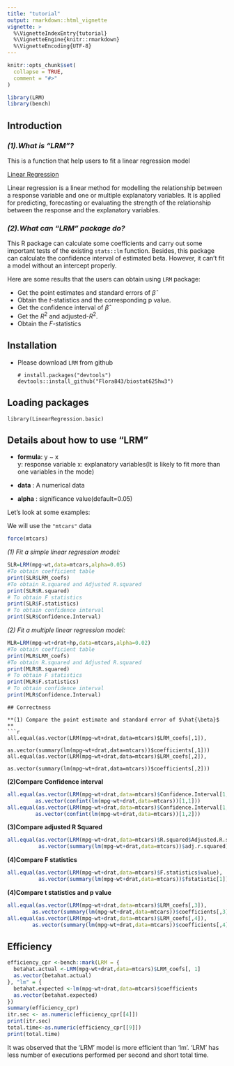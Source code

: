 ```yaml
---
title: "tutorial"
output: rmarkdown::html_vignette
vignette: >
  %\VignetteIndexEntry{tutorial}
  %\VignetteEngine{knitr::rmarkdown}
  %\VignetteEncoding{UTF-8}
---
```


```r
knitr::opts_chunk$set(
  collapse = TRUE,
  comment = "#>"
)
```

```r
library(LRM)
library(bench)
```

## Introduction

### *(1).What is "LRM"?*

This is a function that help users to fit a linear regression model

[Linear Regression](https://www.ibm.com/topics/linear-regression) 

Linear regression is a linear method for modelling the relationship between a response variable and one or multiple explanatory variables. It is applied for predicting, forecasting or evaluating the strength of the relationship between the response and the explanatory variables.

### *(2).What can "LRM" package do?*

This R package can calculate some coefficients and carry out some important tests of the existing `stats::lm` function. Besides, this package can calculate the confidence interval of estimated beta. However, it can't fit a model without an intercept properly. 

Here are some results that the users can obtain using `LRM` package:

* Get the point estimates and standard errors of $\hat{\beta}$
* Obtain the $t$-statistics and the corresponding p value.
* Get the confidence interval of $\hat{\beta}$
* Get the $R^2$ and adjusted-$R^2$.
* Obtain the $F$-statistics

## Installation

* Please download `LRM` from github

  ```
  # install.packages("devtools")
  devtools::install_github("Flora843/biostat625hw3")
  ```
  
## Loading packages

```
library(LinearRegression.basic)
```

## Details about how to use "LRM"
  
* **formula**: y ~ x  
y: response variable
x: explanatory variables(It is likely to fit more than one variables in the mode)

* **data** : A numerical data 

* **alpha** : significance value(default=0.05)

Let's look at some examples:

We will use the `"mtcars"` data
```r
force(mtcars)
```

*(1) Fit a simple linear regression model:*
```r
SLR=LRM(mpg~wt,data=mtcars,alpha=0.05)
#To obtain coefficient table 
print(SLR$LRM_coefs)
#To obtain R.squared and Adjusted R.squared
print(SLR$R.squared)
# To obtain F statistics 
print(SLR$F.statistics)
# To obtain confidence interval
print(SLR$Confidence.Interval)
```

*(2) Fit a multiple linear regression model:*
```r
MLR=LRM(mpg~wt+drat+hp,data=mtcars,alpha=0.02)
#To obtain coefficient table 
print(MLR$LRM_coefs)
#To obtain R.squared and Adjusted R.squared
print(MLR$R.squared)
# To obtain F statistics 
print(MLR$F.statistics)
# To obtain confidence interval
print(MLR$Confidence.Interval)
```
```
## Correctness

**(1) Compare the point estimate and standard error of $\hat{\beta}$ **
```r
all.equal(as.vector(LRM(mpg~wt+drat,data=mtcars)$LRM_coefs[,1]),
         as.vector(summary(lm(mpg~wt+drat,data=mtcars))$coefficients[,1]))
all.equal(as.vector(LRM(mpg~wt+drat,data=mtcars)$LRM_coefs[,2]),
         as.vector(summary(lm(mpg~wt+drat,data=mtcars))$coefficients[,2]))
```

**(2)Compare Confidence interval**
```r
all.equal(as.vector(LRM(mpg~wt+drat,data=mtcars)$Confidence.Interval[1,1]),
         as.vector(confint(lm(mpg~wt+drat,data=mtcars))[1,1]))
all.equal(as.vector(LRM(mpg~wt+drat,data=mtcars)$Confidence.Interval[1,2]),
         as.vector(confint(lm(mpg~wt+drat,data=mtcars))[1,2]))
```

**(3)Compare adjusted R Squared **
```r
all.equal(as.vector(LRM(mpg~wt+drat,data=mtcars)$R.squared$Adjusted.R.squared),
          as.vector(summary(lm(mpg~wt+drat,data=mtcars))$adj.r.squared))
```

**(4)Compare F statistics **

```r
all.equal(as.vector(LRM(mpg~wt+drat,data=mtcars)$F.statistics$value),
          as.vector(summary(lm(mpg~wt+drat,data=mtcars))$fstatistic[1]))

```

**(4)Compare t statistics and p value **

```r
all.equal(as.vector(LRM(mpg~wt+drat,data=mtcars)$LRM_coefs[,3]),
        as.vector(summary(lm(mpg~wt+drat,data=mtcars))$coefficients[,3]))
all.equal(as.vector(LRM(mpg~wt+drat,data=mtcars)$LRM_coefs[,4]),
        as.vector(summary(lm(mpg~wt+drat,data=mtcars))$coefficients[,4]))
```

## Efficiency
```r
efficiency_cpr <-bench::mark(LRM = {
  betahat.actual <-LRM(mpg~wt+drat,data=mtcars)$LRM_coefs[, 1]
  as.vector(betahat.actual)
}, "lm" = {
  betahat.expected <-lm(mpg~wt+drat,data=mtcars)$coefficients
  as.vector(betahat.expected)
})  
summary(efficiency_cpr)
itr.sec <- as.numeric(efficiency_cpr[[4]])
print(itr.sec)
total.time<-as.numeric(efficiency_cpr[[9]])
print(total.time)
```
It was observed that the 'LRM' model is more efficient than 'lm'. 'LRM' has less number of executions performed per second and short total time.

